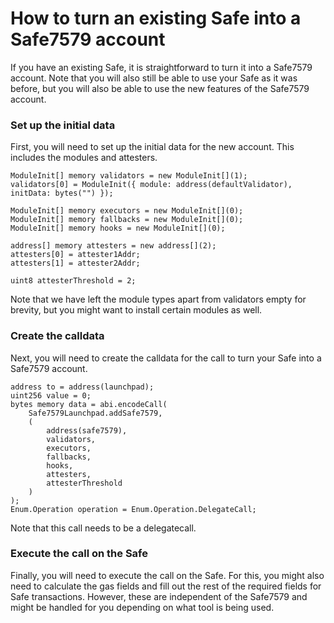
# How to turn an existing Safe into a Safe7579 account

If you have an existing Safe, it is straightforward to turn it into a Safe7579 account. Note that you will also still be able to use your Safe as it was before, but you will also be able to use the new features of the Safe7579 account.

<Steps>

### Set up the initial data

First, you will need to set up the initial data for the new account. This includes the modules and attesters.

```solidity copy
ModuleInit[] memory validators = new ModuleInit[](1);
validators[0] = ModuleInit({ module: address(defaultValidator), initData: bytes("") });

ModuleInit[] memory executors = new ModuleInit[](0);
ModuleInit[] memory fallbacks = new ModuleInit[](0);
ModuleInit[] memory hooks = new ModuleInit[](0);

address[] memory attesters = new address[](2);
attesters[0] = attester1Addr;
attesters[1] = attester2Addr;

uint8 attesterThreshold = 2;
```

Note that we have left the module types apart from validators empty for brevity, but you might want to install certain modules as well.

### Create the calldata

Next, you will need to create the calldata for the call to turn your Safe into a Safe7579 account.

```solidity copy
address to = address(launchpad);
uint256 value = 0;
bytes memory data = abi.encodeCall(
    Safe7579Launchpad.addSafe7579,
    (
        address(safe7579),
        validators,
        executors,
        fallbacks,
        hooks,
        attesters,
        attesterThreshold
    )
);
Enum.Operation operation = Enum.Operation.DelegateCall;
```

Note that this call needs to be a delegatecall.

### Execute the call on the Safe

Finally, you will need to execute the call on the Safe. For this, you might also need to calculate the gas fields and fill out the rest of the required fields for Safe transactions. However, these are independent of the Safe7579 and might be handled for you depending on what tool is being used.

</Steps>
